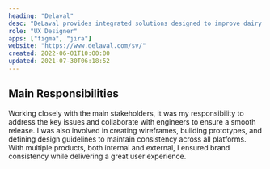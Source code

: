 ```yaml
---
heading: "Delaval"
desc: "DeLaval provides integrated solutions designed to improve dairy producers' production, animal welfare and overall quality of life."
role: "UX Designer"
apps: ["figma", "jira"]
website: "https://www.delaval.com/sv/"
created: 2022-06-01T10:00:00
updated: 2021-07-30T06:18:52
---
```


## Main Responsibilities

Working closely with the main stakeholders, it was my responsibility to address the key issues and collaborate with engineers to ensure a smooth release. I was also involved in creating wireframes, building prototypes, and defining design guidelines to maintain consistency across all platforms. With multiple products, both internal and external, I ensured brand consistency while delivering a great user experience.
